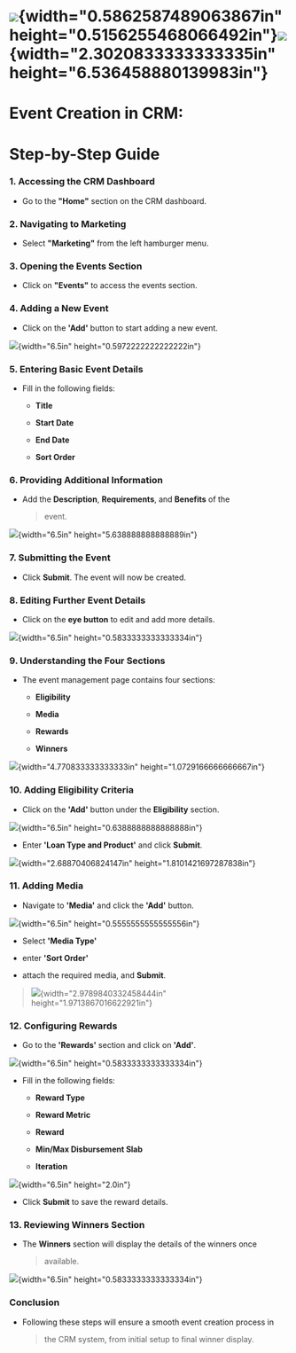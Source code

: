 # ![](./image2.png){width="0.5862587489063867in" height="0.5156255468066492in"}![](./image1.png){width="2.3020833333333335in" height="6.536458880139983in"}

# **Event Creation in CRM:** 

# **Step-by-Step Guide**

### 

### 

### **1. Accessing the CRM Dashboard**

-   Go to the **\"Home\"** section on the CRM dashboard.

### **2. Navigating to Marketing**

-   Select **\"Marketing\"** from the left hamburger menu.

### **3. Opening the Events Section**

-   Click on **\"Events\"** to access the events section.

### **4. Adding a New Event**

-   Click on the **\'Add\'** button to start adding a new event.

![](./image10.png){width="6.5in" height="0.5972222222222222in"}

### **5. Entering Basic Event Details**

-   Fill in the following fields:

    -   **Title**

    -   **Start Date**

    -   **End Date**

    -   **Sort Order**

### **6. Providing Additional Information**

-   Add the **Description**, **Requirements**, and **Benefits** of the
    > event.

![](./image6.png){width="6.5in" height="5.638888888888889in"}

### **7. Submitting the Event**

-   Click **Submit**. The event will now be created.

### **8. Editing Further Event Details**

-   Click on the **eye button** to edit and add more details.

![](./image9.png){width="6.5in" height="0.5833333333333334in"}

### **9. Understanding the Four Sections**

-   The event management page contains four sections:

    -   **Eligibility**

    -   **Media**

    -   **Rewards**

    -   **Winners**

![](./image5.png){width="4.770833333333333in"
height="1.0729166666666667in"}

### **10. Adding Eligibility Criteria**

-   Click on the **\'Add\'** button under the **Eligibility** section.

![](./image12.png){width="6.5in" height="0.6388888888888888in"}

-   Enter **\'Loan Type and Product\'** and click **Submit**.

![](./image4.png){width="2.68870406824147in"
height="1.8101421697287838in"}

### **11. Adding Media**

-   Navigate to **\'Media\'** and click the **\'Add\'** button.

![](./image11.png){width="6.5in" height="0.5555555555555556in"}

-   Select **\'Media Type\'**

-   enter **\'Sort Order\'**

-   attach the required media, and **Submit**.

> ![](./image3.png){width="2.9789840332458444in"
> height="1.9713867016622921in"}

### **12. Configuring Rewards**

-   Go to the **\'Rewards\'** section and click on **\'Add\'**.

![](./image7.png){width="6.5in" height="0.5833333333333334in"}

-   Fill in the following fields:

    -   **Reward Type**

    -   **Reward Metric**

    -   **Reward**

    -   **Min/Max Disbursement Slab**

    -   **Iteration**

![](./image13.png){width="6.5in" height="2.0in"}

-   Click **Submit** to save the reward details.

### **13. Reviewing Winners Section**

-   The **Winners** section will display the details of the winners once
    > available.

![](./image8.png){width="6.5in" height="0.5833333333333334in"}

### **Conclusion**

-   Following these steps will ensure a smooth event creation process in
    > the CRM system, from initial setup to final winner display.
